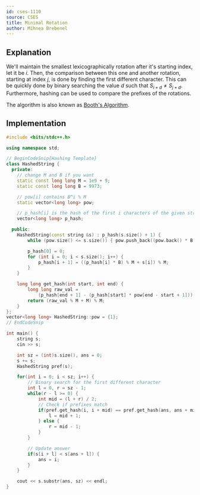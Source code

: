 ```yaml
---
id: cses-1110
source: CSES
title: Minimal Rotation
author: Mihnea Brebenel
---
```


## Explanation

We'll maintain the smallest lexicographically rotation after it's starting index, let it be $i$. 
Then, the comparison between this one and another rotation, starting at index $j$, is done by finding
the first different character. This can be quickly done by binary searching the value $d$ such that 
$S_{i+d} \neq S_{j+d}$. Furthermore, hashing can be used to compare the prefixes of the rotations.

The algorithm is also known as [Booth's Algorithm](https://en.wikipedia.org/wiki/Lexicographically_minimal_string_rotation).

## Implementation

<LanguageSection>
<CPPSection>

```cpp 
#include <bits/stdc++.h>

using namespace std;

// BeginCodeSnip{Hashing Template}
class HashedString {
  private:
	// change M and B if you want
	static const long long M = 1e9 + 9;
	static const long long B = 9973;

	// pow[i] contains B^i % M
	static vector<long long> pow;

	// p_hash[i] is the hash of the first i characters of the given string
	vector<long long> p_hash;

  public:
	HashedString(const string &s) : p_hash(s.size() + 1) {
		while (pow.size() <= s.size()) { pow.push_back((pow.back() * B) % M); }

		p_hash[0] = 0;
		for (int i = 0; i < s.size(); i++) {
			p_hash[i + 1] = ((p_hash[i] * B) % M + s[i]) % M;
		}
	}

	long long get_hash(int start, int end) {
		long long raw_val =
		    (p_hash[end + 1] - (p_hash[start] * pow[end - start + 1]));
		return (raw_val % M + M) % M;
	}
};
vector<long long> HashedString::pow = {1};
// EndCodeSnip

int main() { 
	string s;
	cin >> s;

	int sz = (int)s.size(), ans = 0;
	s += s;
	HashedString pref(s);	

	for(int i = 0; i < sz; i++) {
        // Binary search for the first different character
		int l = 0, r = sz - 1;
		while(r - l >= 0) {
			int mid = (l + r) / 2;
            // Check if prefixes match
			if(pref.get_hash(i, i + mid) == pref.get_hash(ans, ans + mid)) {
				l = mid + 1;
			} else {
				r = mid - 1;
			}
		}

		// Update answer
		if(s[i + l] < s[ans + l]) {
			ans = i;
		}
	}

	cout << s.substr(ans, sz) << endl;
}

```

</CPPSection>
</LanguageSection>